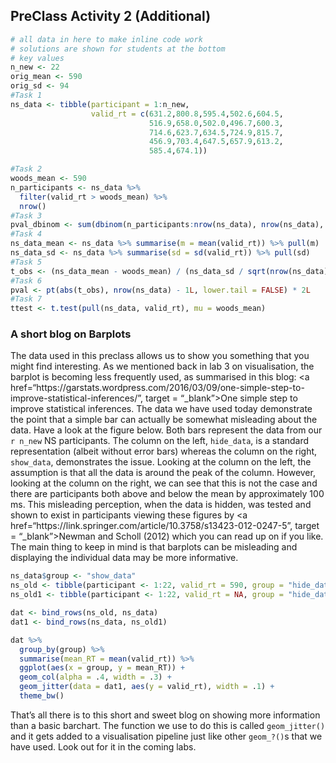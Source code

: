 ## PreClass Activity 2 (Additional)

```r
# all data in here to make inline code work 
# solutions are shown for students at the bottom
# key values
n_new <- 22
orig_mean <- 590
orig_sd <- 94
#Task 1
ns_data <- tibble(participant = 1:n_new,
                  valid_rt = c(631.2,800.8,595.4,502.6,604.5,
                               516.9,658.0,502.0,496.7,600.3,
                               714.6,623.7,634.5,724.9,815.7,
                               456.9,703.4,647.5,657.9,613.2,
                               585.4,674.1))

#Task 2
woods_mean <- 590
n_participants <- ns_data %>%
  filter(valid_rt > woods_mean) %>%
  nrow()
#Task 3
pval_dbinom <- sum(dbinom(n_participants:nrow(ns_data), nrow(ns_data), .5))
#Task 4
ns_data_mean <- ns_data %>% summarise(m = mean(valid_rt)) %>% pull(m)  
ns_data_sd <- ns_data %>% summarise(sd = sd(valid_rt)) %>% pull(sd) 
#Task 5
t_obs <- (ns_data_mean - woods_mean) / (ns_data_sd / sqrt(nrow(ns_data)))
#Task 6
pval <- pt(abs(t_obs), nrow(ns_data) - 1L, lower.tail = FALSE) * 2L
#Task 7
ttest <- t.test(pull(ns_data, valid_rt), mu = woods_mean)
```

### A short blog on Barplots

The data used in this preclass allows us to show you something that you might find interesting. As we mentioned back in lab 3 on visualisation, the barplot is becoming less frequently used, as summarised in this blog: <a href="https://garstats.wordpress.com/2016/03/09/one-simple-step-to-improve-statistical-inferences/", target = "_blank">One simple step to improve statistical inferences</a>. The data we have used today demonstrate the point that a simple bar can actually be somewhat misleading about the data. Have a look at the figure below. Both bars represent the data from our `r n_new` NS participants. The column on the left, `hide_data`, is a standard representation (albeit without error bars) whereas the column on the right, `show_data`, demonstrates the issue. Looking at the column on the left, the assumption is that all the data is around the peak of the column. However, looking at the column on the right, we can see that this is not the case and there are participants both above and below the mean by approximately 100 ms. This misleading perception, when the data is hidden, was tested and shown to exist in participants viewing these figures by <a href="https://link.springer.com/article/10.3758/s13423-012-0247-5", target = "_blank">Newman and Scholl (2012)</a> which you can read up on if you like. The main thing to keep in mind is that barplots can be misleading and displaying the individual data may be more informative. 

```r
ns_data$group <- "show_data"
ns_old <- tibble(participant <- 1:22, valid_rt = 590, group = "hide_data")
ns_old1 <- tibble(participant <- 1:22, valid_rt = NA, group = "hide_data")

dat <- bind_rows(ns_old, ns_data)
dat1 <- bind_rows(ns_data, ns_old1)

dat %>%
  group_by(group) %>%
  summarise(mean_RT = mean(valid_rt)) %>%
  ggplot(aes(x = group, y = mean_RT)) +
  geom_col(alpha = .4, width = .3) +
  geom_jitter(data = dat1, aes(y = valid_rt), width = .1) +
  theme_bw()
```

That's all there is to this short and sweet blog on showing more information than a basic barchart. The function we use to do this is called `geom_jitter()` and it gets added to a visualisation pipeline just like other `geom_?()`s that we have used. Look out for it in the coming labs. 

